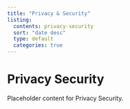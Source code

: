 ```yaml
---
title: "Privacy & Security"
listing:
  contents: privacy-security
  sort: "date desc"
  type: default
  categories: true
---
```


# Privacy Security

Placeholder content for Privacy Security.
